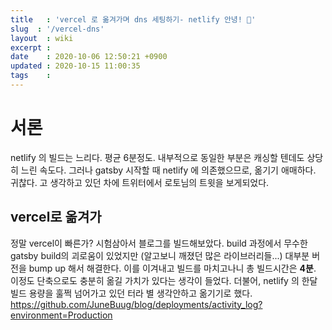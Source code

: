 ```yaml
---
title   : 'vercel 로 옮겨가며 dns 세팅하기- netlify 안녕! 👋'  
slug  : '/vercel-dns'
layout  : wiki 
excerpt : 
date    : 2020-10-06 12:50:21 +0900
updated : 2020-10-15 11:00:35
tags    : 
---
```


# 서론 
  
  netlify 의 빌드는 느리다. 평균 6분정도. 내부적으로 동일한 부분은 캐싱할 텐데도 상당히 느린 속도다. 그러나 gatsby 시작할 때 netlify 에 의존했으므로, 옮기기 애매하다. 귀찮다. 고 생각하고 있던 차에 트위터에서 로토님의 트윗을 보게되었다. 
  
## vercel로 옮겨가 
정말 vercel이 빠른가? 시험삼아서 블로그를 빌드해보았다. 
build 과정에서 무수한 gatsby build의 괴로움이 있었지만 (알고보니 깨졌던 많은 라이브러리들...) 대부분 버전을 bump up 해서 해결한다. 
이를 이겨내고 빌드를 마치고나니 총 빌드시간은 **4분**. 이정도 단축으로도 충분히 옮길 가치가 있다는 생각이 들었다. 더불어, netlify 의 한달 빌드 용량을 훌쩍 넘어가고 있던 터라 별 생각안하고 옮기기로 했다.  
https://github.com/JuneBuug/blog/deployments/activity_log?environment=Production


